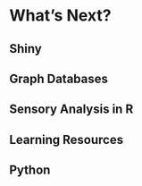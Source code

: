 # What's Next? {#next-steps}

## Shiny

## Graph Databases

## Sensory Analysis in R

## Learning Resources

## Python